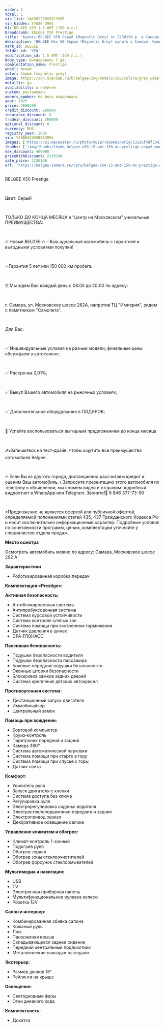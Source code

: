 ```yaml
---
order: 3
total: 1
vin_list: Y4K8622Z8SB913995
vin_hidden: Y4K86-3995
h1: BELGEE X50 1.5 AMT (150 л.с.)
breadcrumb: BELGEE X50 Prestige
title: 'Купить BELGEE X50 Серый (Magnetic Grey) от 2230190 р. в Самаре. Цены и комплектации на новые авто в автосалоне официального дилера BELGEE'
description: 'BELGEE Икс 50 Серый (Magnetic Grey) купить в Самаре. Кредит от 0,01%, авторассрочка, скидки на все автомобили от розничной цены. Гарантия 3 года или 100 000 км. Звонить по тел.: +7 (846) 377-73-00'
mark_id: BELGEE
folder_id: 'X50'
modification_id: 1.5 AMT (150 л.с.)
body_type: Внедорожник 5 дв.
complectation_name: Prestige
wheel: левый
color: Серый (magnetic grey)
image: https://cdn.alexsab.ru/b/belgee/img/models/x50/colors/gray.webp
metallic: да
availability: в наличии
custom: растаможен
owners_number: Не было владельцев
year: 2025
price: 2690190
credit_discount: 260000
insurance_discount: 0
tradein_discount: 200000
optional_discount: 0
currency: RUR
registry_year: 2025
vin: Y4K8622Z8SB913995
images: ['https://s1.maxposter.ru/photo/9818/7099603/orig/c3156f4df334373afd60cc7b23dde929.jpg?sid=14', 'https://s1.maxposter.ru/photo/9818/7099603/orig/3032c90d9e38bf86f5f9b881b753485c.jpg?sid=14', 'https://s1.maxposter.ru/photo/9818/7099603/orig/a14171d8419d25365fc76fd2463926ab.jpg?sid=14', 'https://s1.maxposter.ru/photo/9818/7099603/orig/72bf1bbb4544e154f995f04773cf5f6a.jpg?sid=14', 'https://s1.maxposter.ru/photo/9818/7099603/orig/76f98f54ec4c0d2572be2d4bc2af7c9e.jpg?sid=14', 'https://s1.maxposter.ru/photo/9818/7099603/orig/f4e9fadfbc67e157816e13a2e811940b.jpg?sid=14', 'https://s1.maxposter.ru/photo/9818/7099603/orig/c2821b4b93fd43b99bb4f697beeb967f.jpg?sid=14', 'https://s1.maxposter.ru/photo/9818/7099603/orig/db584599af44563355cc5c626dc401b5.jpg?sid=14', 'https://s1.maxposter.ru/photo/9818/7099603/orig/d5f33af420703ff6666c7cb575d58b04.jpg?sid=14', 'https://s1.maxposter.ru/photo/9818/7099603/orig/e496a2eef2dff371134ad39372ec8494.jpg?sid=14', 'https://s1.maxposter.ru/photo/9818/7099603/orig/335764c999774fa673dd0200086b8b15.jpg?sid=14', 'https://s1.maxposter.ru/photo/9818/7099603/orig/56ebcf54d44270ec3d907cf774c1bfa2.jpg?sid=14', 'https://s1.maxposter.ru/photo/9818/7099603/orig/df32a623d2752b8dcad73791248a7d4a.jpg?sid=14', 'https://s1.maxposter.ru/photo/9818/7099603/orig/6bcf86d19dfad2c8d3d7c3ea42fe3d79.jpg?sid=14', 'https://s1.maxposter.ru/photo/9818/7099603/orig/6bded63e0f341e7f14d899ce0cf254fd.jpg?sid=14', 'https://s1.maxposter.ru/photo/9818/7099603/orig/8b277a98a90581f23d80462b18cb0130.jpg?sid=14', 'https://s1.maxposter.ru/photo/9818/7099603/orig/f4917a6689c4a208f1c4c775d221fa73.jpg?sid=14', 'https://s1.maxposter.ru/photo/9818/7099603/orig/a806930b355a7b7df54c044dd6595ea8.jpg?sid=14', 'https://s1.maxposter.ru/photo/9818/7099603/orig/b5b70a48eac2e41f85e6d5f0172e6231.jpg?sid=14', 'https://s1.maxposter.ru/photo/9818/7099603/orig/17a74cdc3a205c52a7734b83df84d39c.jpg?sid=14', 'https://s1.maxposter.ru/photo/9818/7099603/orig/bc1d24289f4dfed53491cfcd9f9e7968.jpg?sid=14', 'https://s1.maxposter.ru/photo/9818/7099603/orig/0e481fbc94de698050671adfaf5ba78e.jpg?sid=14', 'https://s1.maxposter.ru/photo/9818/7099603/orig/f6d501f7abde0343d221c23f2082ecdc.jpg?sid=14', 'https://s1.maxposter.ru/photo/9818/7099603/orig/0ee568264ba7c9797821c65faa9b1ea0.jpg?sid=14', 'https://s1.maxposter.ru/photo/9818/7099603/orig/379f2c306844cc618031371aaa87eff1.jpg?sid=14', 'https://s1.maxposter.ru/photo/9818/7099603/orig/0f8fe80887baa72dc740c55a44701f00.jpg?sid=14', 'https://s1.maxposter.ru/photo/9818/7099603/orig/cc1c0d17f5a7896073d29f10af0559c9.jpg?sid=14', 'https://s1.maxposter.ru/photo/9818/7099603/orig/f244b668a650cfbf032d697524e2bbfa.jpg?sid=14', 'https://s1.maxposter.ru/photo/9818/7099603/orig/57242f3cce77844cdc2c43c44620b0db.jpg?sid=14', 'https://s1.maxposter.ru/photo/9818/7099603/orig/b13b193efb69bf5e2db1ea509c69c025.jpg?sid=14', 'https://s1.maxposter.ru/photo/9818/7099603/orig/61b9c551b7b37e94226c43903e578b54.jpg?sid=14']
thumbs: ['/img/thumbs/thumb_belgee-x50-15-amt-150-лс-prestige-серый-magnetic-grey-2025_de929_0.webp', '/img/thumbs/thumb_belgee-x50-15-amt-150-лс-prestige-серый-magnetic-grey-2025_3485c_1.webp', '/img/thumbs/thumb_belgee-x50-15-amt-150-лс-prestige-серый-magnetic-grey-2025_926ab_2.webp', '/img/thumbs/thumb_belgee-x50-15-amt-150-лс-prestige-серый-magnetic-grey-2025_f5f6a_3.webp', '/img/thumbs/thumb_belgee-x50-15-amt-150-лс-prestige-серый-magnetic-grey-2025_f7c9e_4.webp']
max_discount: 460000
priceWithDiscount: 2230190
sale_price: 2230190
url: 'https://belgee-samara.ru/cars/belgee-x50-15-amt-150-лс-prestige-серый-magnetic-grey-2025/'
---
```

<p>
 <p>
  ВЕLGEЕ X50 Prestige
  <br/>
 </p>
 <br/>
 <p>
  Цвет: Серый
  <br/>
 </p>
 <br/>
 <p>
  TOЛЬКО ДО KОНЦA MЕСЯЦА в “Центр на Московском” уникальныe ПPЕИMУЩЕСТВА:
  <br/>
 </p>
 <br/>
 <p>
  🔥 Новый ВЕLGЕЕ  🔥 – Ваш идеальный автомобиль с гарантией и выгодными условиями покупки!
  <br/>
 </p>
 <br/>
 <p>
  💥Гарантия 5 лет или 150 000 км пробега.
  <br/>
 </p>
 <br/>
 <p>
  ⏰ Мы ждем Вас каждый день с 08:00 до 20:00 по адресу:
  <br/>
 </p>
 <br/>
 <p>
  г. Самара, ул. Московское шоссе 262А, напротив ТЦ "Империя", рядом с памятником "Самолета".
  <br/>
 </p>
 <br/>
 <p>
  Для Вас:
  <br/>
 </p>
 <br/>
 <p>
  ✅ Индивидуальные условия на разные модели, финальные цены обсуждаем в автосалоне;
  <br/>
 </p>
 <br/>
 <p>
  ✅ Рассрочка 0,01%;
  <br/>
 </p>
 <br/>
 <p>
  ✅ Выкуп Вашего автомобиля на рыночных условиях;
  <br/>
 </p>
 <br/>
 <p>
  ✅ Дополнительное оборудование в ПОДАРОК;
  <br/>
 </p>
 <br/>
 <p>
  📆 Успейте воспользоваться выгодным предложением до конца месяца.
  <br/>
 </p>
 <br/>
 <p>
  ✍️Запишитесь на тест-драйв, чтобы ощутить все преимущества автомобиля Веlgее.
  <br/>
 </p>
 <br/>
 <p>
  🔥 Если Вы из другого города, дистанционно рассчитаем кредит и оценим Ваш автомобиль. 📞 Запросите презентацию этого автомобиля по телефону в объявлении, мы снимем видео и отправим подробный видеоотчет в WhаtsАрр или Теlеgrаm. Звоните!📲 8 846 377-73-00
  <br/>
 </p>
 <br/>
 <p>
  *Предложение не является офертой или публичной офертой, определяемой положениями статей 435, 437 Гражданского Кодекса РФ и носит исключительно информационный характер. Подробные условия по сочетаемости программ, ценам, комплектации уточняйте у специалистов отдела продаж.
 </p>
 <p>
  <strong>
   Место осмотра
  </strong>
 </p>
 <p>
  Осмотреть автомобиль можно по адресу: Самара, Московское шоссе 262 А
 </p>
 <p>
  <strong>
   Характеристики
  </strong>
 </p>
 <ul>
  <li>
   Роботизированная коробка передач
  </li>
 </ul>
 <p>
  <strong>
   Комплектация «Prestige»:
  </strong>
 </p>
 <p>
  <strong>
   Активная безопасность:
  </strong>
 </p>
 <ul>
  <li>
   Антиблокировочная система
  </li>
  <li>
   Антипробуксовочная система
  </li>
  <li>
   Система курсовой устойчивости
  </li>
  <li>
   Система контроля слепых зон
  </li>
  <li>
   Система помощи при экстренном торможении
  </li>
  <li>
   Датчик давления в шинах
  </li>
  <li>
   ЭРА-ГЛОНАСС
  </li>
 </ul>
 <p>
  <strong>
   Пассивная безопасность:
  </strong>
 </p>
 <ul>
  <li>
   Подушки безопасности водителя
  </li>
  <li>
   Подушки безопасности пассажира
  </li>
  <li>
   Боковые передние подушки безопасности
  </li>
  <li>
   Оконные шторки безопасности
  </li>
  <li>
   Блокировка замков задних дверей
  </li>
  <li>
   Система крепления детских автокресел
  </li>
 </ul>
 <p>
  <strong>
   Противоугонная система:
  </strong>
 </p>
 <ul>
  <li>
   Дистанционный запуск двигателя
  </li>
  <li>
   Иммобилайзер
  </li>
  <li>
   Центральный замок
  </li>
 </ul>
 <p>
  <strong>
   Помощь при вождении:
  </strong>
 </p>
 <ul>
  <li>
   Бортовой компьютер
  </li>
  <li>
   Круиз-контроль
  </li>
  <li>
   Парктроник передний и задний
  </li>
  <li>
   Камера 360°
  </li>
  <li>
   Система автоматической парковки
  </li>
  <li>
   Система помощи при старте в гору
  </li>
  <li>
   Система помощи при спуске с горы
  </li>
  <li>
   Датчик света
  </li>
 </ul>
 <p>
  <strong>
   Комфорт:
  </strong>
 </p>
 <ul>
  <li>
   Усилитель руля
  </li>
  <li>
   Запуск двигателя с кнопки
  </li>
  <li>
   Система доступа без ключа
  </li>
  <li>
   Регулировка руля
  </li>
  <li>
   Электрорегулировка сиденья водителя
  </li>
  <li>
   Электростеклоподъемники передние и задние
  </li>
  <li>
   Электропривод зеркал
  </li>
  <li>
   Декоративное освещение салона
  </li>
 </ul>
 <p>
  <strong>
   Управление климатом и обогрев:
  </strong>
 </p>
 <ul>
  <li>
   Климат-контроль 1-зонный
  </li>
  <li>
   Подогрев руля
  </li>
  <li>
   Обогрев зеркал
  </li>
  <li>
   Обогрев зоны стеклоочистителей
  </li>
  <li>
   Обогрев форсунок стеклоомывателей
  </li>
 </ul>
 <p>
  <strong>
   Мультимедиа и навигация:
  </strong>
 </p>
 <ul>
  <li>
   USB
  </li>
  <li>
   TV
  </li>
  <li>
   Электронная приборная панель
  </li>
  <li>
   Мультифункциональное рулевое колесо
  </li>
  <li>
   Розетка 12V
  </li>
 </ul>
 <p>
  <strong>
   Салон и интерьер:
  </strong>
 </p>
 <ul>
  <li>
   Комбинированная обивка салона
  </li>
  <li>
   Кожаный руль
  </li>
  <li>
   Люк
  </li>
  <li>
   Панорамная крыша
  </li>
  <li>
   Складывающееся заднее сидение
  </li>
  <li>
   Передний центральный подлокотник
  </li>
  <li>
   Металлические накладки на педали
  </li>
 </ul>
 <p>
  <strong>
   Экстерьер:
  </strong>
 </p>
 <ul>
  <li>
   Размер дисков 18″
  </li>
  <li>
   Рейлинги на крыше
  </li>
 </ul>
 <p>
  <strong>
   Освещение:
  </strong>
 </p>
 <ul>
  <li>
   Светодиодные фары
  </li>
  <li>
   Огни дневного хода
  </li>
 </ul>
 <p>
  <strong>
   Комплектность:
  </strong>
 </p>
 <ul>
  <li>
   Докатка
  </li>
 </ul>
</p>
